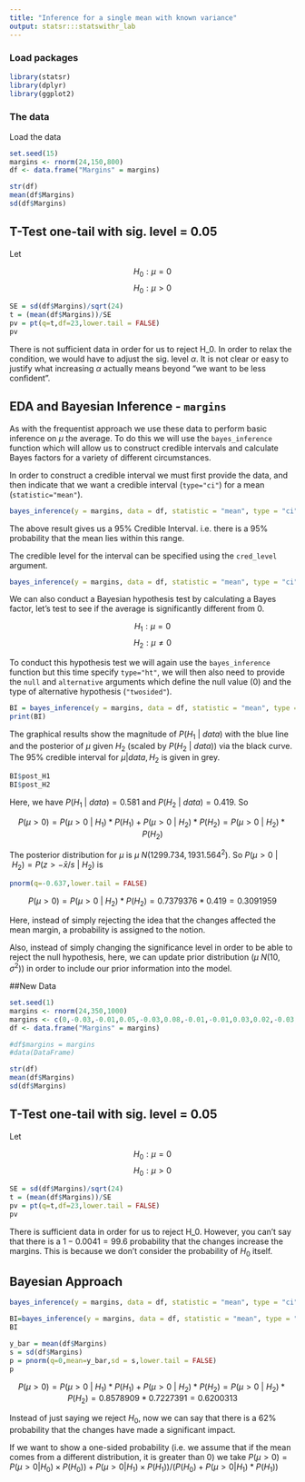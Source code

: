 ```yaml
---
title: "Inference for a single mean with known variance"
output: statsr:::statswithr_lab
---
```


### Load packages

```r
library(statsr)
library(dplyr)
library(ggplot2)
```


### The data

Load the data

```r
set.seed(15)
margins <- rnorm(24,150,800)
df <- data.frame("Margins" = margins)
```

```r
str(df)
mean(df$Margins)
sd(df$Margins)
```

## T-Test one-tail with sig. level = 0.05

Let 

$$H_0: \mu = 0$$
$$H_0: \mu > 0$$

```r
SE = sd(df$Margins)/sqrt(24)
t = (mean(df$Margins))/SE
pv = pt(q=t,df=23,lower.tail = FALSE)
pv
```

There is not sufficient data in order for us to reject H_0. In order to relax the condition, we would have to adjust the sig. level $\alpha$. It is not clear or easy to justify what increasing $\alpha$ actually means beyond "we want to be less confident".

## EDA and Bayesian Inference - `margins`

As with the frequentist approach we use these data to perform basic inference on $\mu$ the average. To do this we will use the `bayes_inference` function which will allow us to construct credible intervals and calculate Bayes factors for a variety of different circumstances.

In order to construct a credible interval we must first provide the data, and then indicate that we want a credible interval (`type="ci"`) for a mean (`statistic="mean"`).

```r
bayes_inference(y = margins, data = df, statistic = "mean", type = "ci")
```

The above result gives us a 95% Credible Interval. i.e. there is a 95% probability that the mean lies within this range.

The credible level for the interval can be specified using the `cred_level` argument.

```r
bayes_inference(y = margins, data = df, statistic = "mean", type = "ci", cred_level = 0.99)
```

We can also conduct a Bayesian hypothesis test by calculating a Bayes factor, let's test to see if the average is significantly different from 0. 

$$ H_1: \mu = 0 $$
$$ H_2: \mu \ne 0 $$

To conduct this hypothesis test we will again use the `bayes_inference` function but this time specify `type="ht"`, we will then also need to provide the `null` and `alternative` arguments which define the null value (0) and the type of alternative hypothesis (`"twosided"`).

```r
BI = bayes_inference(y = margins, data = df, statistic = "mean", type = "ht", null = 0, alternative = "twosided")
print(BI)
```

The graphical results show the magnitude of $P(H_1 ~|~ data)$ with the blue line and the posterior of $\mu$ given $H_2$ (scaled by $P(H_2 ~|~ data)$) via the black curve. The 95% credible interval for $\mu|data,H_2$ is given in grey.

```r
BI$post_H1
BI$post_H2
```


Here, we have $P(H_1 ~|~ data) = 0.581$ and $P(H_2 ~|~ data) = 0.419$. So 

$$P(\mu > 0) = P(\mu > 0 ~|~ H_1)*P(H_1) + P(\mu > 0 ~|~ H_2)*P(H_2) = P(\mu > 0 ~|~ H_2)*P(H_2)$$

The posterior distribution for $\mu$ is $\mu ~ N(1299.734,1931.564^2)$. So $P(\mu > 0 ~|~ H_2) = P(z > -\bar{x}/s ~|~ H_2)$ is

```r
pnorm(q=-0.637,lower.tail = FALSE)
```

$$P(\mu > 0) = P(\mu > 0 ~|~ H_2)*P(H_2) = 0.7379376*0.419 = 0.3091959$$

Here, instead of simply rejecting the idea that the changes affected the mean margin, a probability is assigned to the notion.

Also, instead of simply changing the significance level in order to be able to reject the null hypothesis, here, we can update prior distribution ($\mu ~ N(10,\sigma^2)$) in order to include our prior information into the model.

##New Data

```r
set.seed(1)
margins <- rnorm(24,350,1000)
margins <- c(0,-0.03,-0.01,0.05,-0.03,0.08,-0.01,-0.01,0.03,0.02,-0.03,0.09,-0.01,0.04,-0.02,0,0.1,0.08,0.08,0.05,0,0.06,0.04,0.02)
df <- data.frame("Margins" = margins)

#df$margins = margins
#data(DataFrame)
```

```r
str(df)
mean(df$Margins)
sd(df$Margins)
```


## T-Test one-tail with sig. level = 0.05

Let 

$$H_0: \mu = 0$$
$$H_0: \mu > 0$$

```r
SE = sd(df$Margins)/sqrt(24)
t = (mean(df$Margins))/SE
pv = pt(q=t,df=23,lower.tail = FALSE)
pv
```

There is sufficient data in order for us to reject H_0. However, you can't say that there is a $1-0.0041=99.6%$ probability that the changes increase the margins. This is because we don't consider the probability of $H_0$ itself.

## Bayesian Approach


```r
bayes_inference(y = margins, data = df, statistic = "mean", type = "ci")
```

```r
BI=bayes_inference(y = margins, data = df, statistic = "mean", type = "ht", null = 0, alternative = "twosided")
BI
```

```r
y_bar = mean(df$Margins)
s = sd(df$Margins)
p = pnorm(q=0,mean=y_bar,sd = s,lower.tail = FALSE)
p
```


$$P(\mu > 0) = P(\mu > 0 ~|~ H_1)*P(H_1) + P(\mu > 0 ~|~ H_2)*P(H_2) = P(\mu > 0 ~|~ H_2)*P(H_2)=0.8578909*0.7227391 = 0.6200313$$

Instead of just saying we reject $H_0$, now we can say that there is a 62% probability that the changes have made a significant impact.

If we want to show a one-sided probability (i.e. we assume that if the mean comes from a different distribution, it is greater than 0) we take $P(\mu > 0) = P(\mu > 0|H_0) \times P(H_0)) + P(\mu > 0|H_1) \times P(H_1))/(P(H_0) + P(\mu > 0 | H_1)*P(H_1))$
